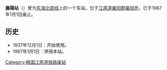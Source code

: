 {{朝鮮半島車站資訊
|公司色 = black
|文字色 = 
|站名 = 襄陽站
|圖片 = 
|pxl = 
|圖片說明 =
|前一站 = 
|前一站距離 = 
|後一站距離 = 
|後一站 = [[洛山寺站|洛山寺]]
|諺文 = 양양역
|朝鮮漢字 = 襄陽驛
|文觀部式 = Yangyang-yeok
|馬-賴式 = Yangyang-yŏk
|副站名 = 
|車站編號 = 
|停站路線數 = 
|所屬公司 = 
|所屬路線 = [[东海北部线|东海北部线]]
|距離 = 
|起點站 = 
|所在地 =[[江原道_(南)|江原道]][[襄阳郡_(韩国)|襄阳郡]][[襄阳邑|襄阳邑]]
|車站構造 = 地面车站
|月台配置 = 
|啟用年月日 = 1937年12月1日
|廢站年月日 = 1967年1月1日
|上下車人次 = 
|統計年度 = 
|轉車 = 
|備註 = 
|全寬備註 = 
}}

'''襄陽站'''（{{kor|諺=양양역|漢=襄陽驛|羅=Yangyang yeok|f=y}}）曾为[[东海北部线|东海北部线]]上的一个车站，位于[[江原道_(南)|江原道]][[襄阳郡_(韩国)|襄阳郡]][[襄阳邑|襄阳邑]]，已于1967年1月1日废止。

== 历史 ==
*1937年12月1日：开始使用。
*1967年1月1日：停用本站。

{{东海北部线}}

[[Category:韩国江原道铁路废站|Category:韩国江原道铁路废站]]